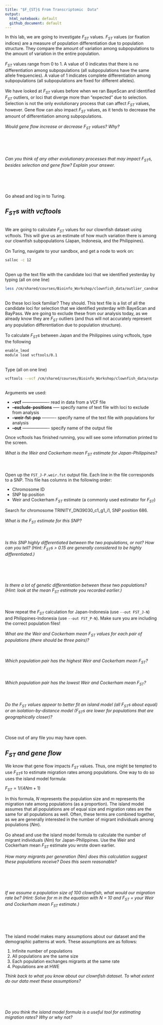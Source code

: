 ```yaml
---
title: "$F_{ST}$ From Transcriptomic  Data"
output: 
  html_notebook: default
  github_document: default
---
```


In this lab, we are going to investigate $F_{ST}$ values. $F_{ST}$ values (or fixation indices) are a measure of population differentiation due to population structure. They compare the amount of variation among subpopulations to the amount of variation in the entire population.
\
\
$F_{ST}$ values range from 0 to 1. A value of 0 indicates that there is no differentiation among subpopulations (all subpopulations have the same allele frequencies). A value of 1 indicates complete differentiation among subpopulations (all subpopulations are fixed for different alleles).
\
\
We have looked at $F_{ST}$ values before when we ran BayeScan and identified $F_{ST}$ outliers, or loci that diverge more than "expected" due to selection. Selection is not the only evolutionary process that can affect $F_{ST}$ values, however. Gene flow can also impact $F_{ST}$ values, as it tends to decrease the amount of differentiation among subpopulations.
\
\
*Would gene flow increase or decrease $F_{ST}$ values? Why?*
\
\
\
\
\
\
*Can you think of any other evolutionary processes that may impact $F_{ST}s$, besides selection and gene flow? Explain your answer.*
\
\
\
\
\
\
Go ahead and log in to Turing.

## *$F_{ST}s$ with vcftools*

\
We are going to calculate $F_{ST}$ values for our clownfish dataset using vcftools. This will give us an estimate of how much variation there is among our clownfish subpopulations (Japan, Indonesia, and the Philippines).
\
\
On Turing, navigate to your sandbox, and get a node to work on:
```bash
salloc -c 12
```
\
Open up the text file with the candidate loci that we identified yesterday by typing (all on one line)
```bash
less /cm/shared/courses/Bioinfo_Workshop/clownfish_data/outlier_candnames.txt
```
\
Do these loci look familiar? They should. This text file is a list of all the candidate loci for selection that we identified yesterday with BayeScan and BayPass. We are going to exclude these from our analysis today, as we already know they are $F_{ST}$ outliers (and thus will not accurately represent any population differentiation due to population structure).
\
\
To calculate $F_{ST}s$ between Japan and the Philippines using vcftools, type the following
```bash
enable_lmod
module load vcftools/0.1
```
\
Type (all on one line)
```bash
vcftools --vcf /cm/shared/courses/Bioinfo_Workshop/clownfish_data/output.hicov2.snps.only.vcf --exclude-positions /cm/shared/courses/Bioinfo_Workshop/clownfish_data/outlier_candnames.txt --weir-fst-pop J_individuals.txt --weir-fst-pop P_individuals.txt --out FST_J-P
```
\
Arguments we used:

* **--vcf** ------------------- read in data from a VCF file
* **--exclude-positions** ----- specify name of text file with loci to exclude from analysis
* **--weir-fst-pop** ---------- specify name of the text file with populations for analysis
* **--out** ------------------- specify name of the output file

Once vcftools has finished running, you will see some information printed to the screen.
\
\
*What is the Weir and Cockerham mean $F_{ST}$ estimate for Japan-Philippines?*
\
\
\
\
Open up the `FST_J-P.weir.fst` output file. Each line in the file corresponds to a SNP. This file has columns in the following order:

* Chromosome ID
* SNP bp position
* Weir and Cockerham $F_{ST}$ estimate (a commonly used estimator for $F_{ST}$)

Search for chromosome TRINITY_DN39030_c1_g1_i1, SNP position 686.
\
\
*What is the $F_{ST}$ estimate for this SNP?*
\
\
\
\
*Is this SNP highly differentiated between the two populations, or not? How can you tell? (Hint: $F_{ST}s$ > 0.15 are generally considered to be highly differentiated.)*
\
\
\
\
\
\
*Is there a lot of genetic differentiation between these two populations? (Hint: look at the mean $F_{ST}$ estimate you recorded earlier.)*
\
\
\
\
Now repeat the $F_{ST}$ calculation for Japan-Indonesia (use `--out FST_J-N`) and Philippines-Indonesia (use `--out FST_P-N`). Make sure you are including the correct population files!
\
\
*What are the Weir and Cockerham mean $F_{ST}$ values for each pair of populations (there should be three pairs)?*
\
\
\
\
*Which population pair has the highest Weir and Cockerham mean $F_{ST}$?*
\
\
\
\
*Which population pair has the lowest Weir and Cockerham mean $F_{ST}$?*
\
\
\
\
*Do the $F_{ST}$ values appear to better fit an island model (all $F_{ST}s$ about equal) or an isolation-by-distance model ($F_{ST}s$ are lower for populations that are geographically closer)?*
\
\
\
\
Close out of any file you may have open.

## *__$F_{ST}$ and gene flow__*

We know that gene flow impacts $F_{ST}$ values. Thus, one might be tempted to use $F_{ST}s$ to estimate migration rates among populations. One way to do so uses the island model formula:

$F_{ST} = 1/(4Nm + 1)$

In this formula, *N* represents the population size and *m* represents the migration rate among populations (as a proportion). The island model assumes that all populations are of equal size and migration rates are the same for all populations as well. Often, these terms are combined together, as we are generally interested in the number of migrant individuals among populations (*Nm*).
\
\
Go ahead and use the island model formula to calculate the number of migrant individuals (*Nm*) for Japan-Philippines. Use the Weir and Cockerham mean $F_{ST}$ estimate you wrote down earlier.
\
\
*How many migrants per generation (Nm) does this calculation suggest these populations receive? Does this seem reasonable?*
\
\
\
\
\
\
*If we assume a population size of 100 clownfish, what would our migration rate be? (Hint: Solve for m in the equation with N = 10 and $F_{ST}$ = your Weir and Cockerham mean $F_{ST}$ estimate.)*
\
\
\
\
\
\
The island model makes many assumptions about our dataset and the demographic patterns at work. These assumptions are as follows:

1. Infinite number of populations
2. All populations are the same size
3. Each population exchanges migrants at the same rate
4. Populations are at HWE

*Think back to what you know about our clownfish dataset. To what extent do our data meet these assumptions?*
\
\
\
\
\
\
*Do you think the island model formula is a useful tool for estimating migration rates? Why or why not?* 